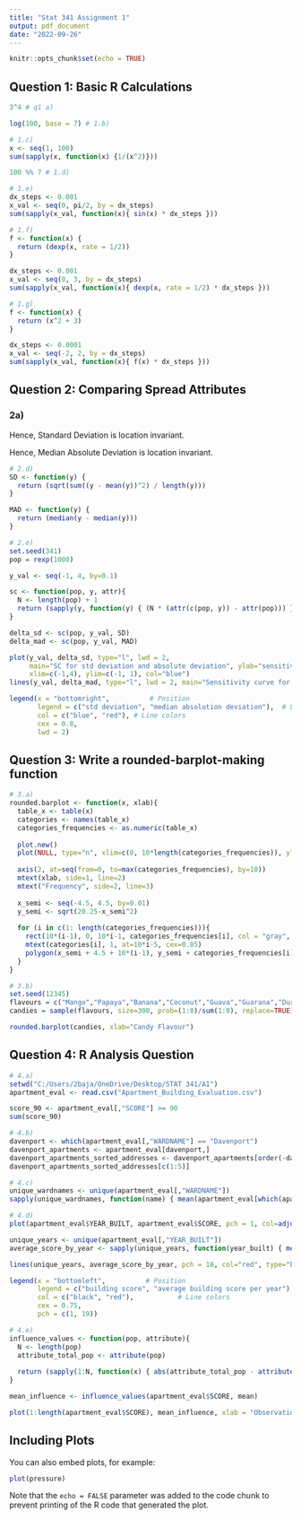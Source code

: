```yaml
---
title: "Stat 341 Assignment 1"
output: pdf_document
date: "2022-09-26"
---
```


```r
knitr::opts_chunk$set(echo = TRUE)
```

## Question 1: Basic R Calculations

```r
3^4 # q1 a)
```

```r
log(100, base = 7) # 1.b)
```

```r
# 1.c)
x <- seq(1, 100) 
sum(sapply(x, function(x) {1/(x^2)}))
```

```r
100 %% 7 # 1.d)
```

```r
# 1.e) 
dx_steps <- 0.001
x_val <- seq(0, pi/2, by = dx_steps)
sum(sapply(x_val, function(x){ sin(x) * dx_steps }))
```

```r
# 1.f) 
f <- function(x) {
  return (dexp(x, rate = 1/2))
}

dx_steps <- 0.001
x_val <- seq(0, 3, by = dx_steps)
sum(sapply(x_val, function(x){ dexp(x, rate = 1/2) * dx_steps }))
```

```r
# 1.g) 
f <- function(x) {
  return (x^2 + 3)
}

dx_steps <- 0.0001
x_val <- seq(-2, 2, by = dx_steps)
sum(sapply(x_val, function(x){ f(x) * dx_steps }))
```

## Question 2: Comparing Spread Attributes

### 2a)

```{=tex}
\begin{align*}
  SD(\mathcal{P}+b) &= \sqrt{\frac{\sum_{u \in \mathcal{P}} \left( (y_u + b) - (\overline{y} + b) \right)^2}{N}} \\
                    &= \sqrt{\frac{\sum_{u \in \mathcal{P}} \left( (y_u - \overline{y} + b - b) \right)^2}{N}} \\ 
                    &=  SD(\mathcal{P})
\end{align*}
```

Hence, Standard Deviation is location invariant. 

```{=tex}
\begin{align*}
  a(\mathcal{P} + b) = MAD(\mathcal{P} + b) &= \operatorname*{median}_{u \in \mathcal{P}} ~ \left| y_u + b - (\operatorname*{median}_{u \in \mathcal{P}} ~ y_u + b)\right|. \\
                 &= \operatorname*{median}_{u \in \mathcal{P}} ~ \left| y_u - \operatorname*{median}_{u \in \mathcal{P}} ~ y_u + b - b\right| \\ 
                 &=  MAD(\mathcal{P} + b)
\end{align*}
```

Hence, Median Absolute Deviation is location invariant. 


```r
# 2.d) 
SD <- function(y) {
  return (sqrt(sum((y - mean(y))^2) / length(y)))
}

MAD <- function(y) {
  return (median(y - median(y)))
}
```

```r
# 2.e) 
set.seed(341)
pop = rexp(1000)

y_val <- seq(-1, 4, by=0.1)

sc <- function(pop, y, attr){
  N <- length(pop) + 1
  return (sapply(y, function(y) { (N * (attr(c(pop, y)) - attr(pop))) })) 
}

delta_sd <- sc(pop, y_val, SD)
delta_mad <- sc(pop, y_val, MAD)

plot(y_val, delta_sd, type="l", lwd = 2, 
     main="SC for std deviation and absolute deviation", ylab="sensitivity", xlab="y", 
     xlim=c(-1,4), ylim=c(-1, 1), col="blue")
lines(y_val, delta_mad, type="l", lwd = 2, main="Sensitivity curve for the median absolute deviation", col="red")

legend(x = "bottomright",          # Position
       legend = c("std deviation", "median absolution deviation"),  # Legend texts
       col = c("blue", "red"), # Line colors
       cex = 0.8,
       lwd = 2)   
```

## Question 3: Write a rounded-barplot-making function

```r
# 3.a) 
rounded.barplot <- function(x, xlab){
  table_x <- table(x)
  categories <- names(table_x)
  categories_frequencies <- as.numeric(table_x)
  
  plot.new()
  plot(NULL, type="n", xlim=c(0, 10*length(categories_frequencies)), ylim=c(0, max(categories_frequencies)), axes=FALSE, ann=FALSE)
  
  axis(2, at=seq(from=0, to=max(categories_frequencies), by=10))
  mtext(xlab, side=1, line=2)
  mtext("Frequency", side=2, line=3)
  
  x_semi <- seq(-4.5, 4.5, by=0.01)
  y_semi <- sqrt(20.25-x_semi^2)
  
  for (i in c(1: length(categories_frequencies))){
    rect(10*(i-1), 0, 10*i-1, categories_frequencies[i], col = "gray", border = "black")
    mtext(categories[i], 1, at=10*i-5, cex=0.85)
    polygon(x_semi + 4.5 + 10*(i-1), y_semi + categories_frequencies[i], col = "gray")
  }
}
```

```r
# 3.b) 
set.seed(12345)
flavours = c("Mango","Papaya","Banana","Coconut","Guava","Guarana","Durian","Cashew")
candies = sample(flavours, size=300, prob=(1:8)/sum(1:8), replace=TRUE)

rounded.barplot(candies, xlab="Candy Flavour")
```

## Question 4: R Analysis Question

```r
# 4.a) 
setwd("C:/Users/2baja/OneDrive/Desktop/STAT 341/A1")
apartment_eval <- read.csv("Apartment_Building_Evaluation.csv")

score_90 <- apartment_eval[,"SCORE"] >= 90
sum(score_90)
```

```r
# 4.b) 
davenport <- which(apartment_eval[,"WARDNAME"] == "Davenport")
davenport_apartments <- apartment_eval[davenport,]
davenport_apartments_sorted_addresses <- davenport_apartments[order(-davenport_apartments$SCORE),"SITE_ADDRESS"]
davenport_apartments_sorted_addresses[c(1:5)]
```

```r
# 4.c) 
unique_wardnames <- unique(apartment_eval[,"WARDNAME"])
sapply(unique_wardnames, function(name) { mean(apartment_eval[which(apartment_eval$WARDNAME == name), "SCORE"]) })
```

```r
# 4.d) 
plot(apartment_eval$YEAR_BUILT, apartment_eval$SCORE, pch = 1, col=adjustcolor("black", alpha = 0.8), xlab="Year built", ylab="Apartment Score")

unique_years <- unique(apartment_eval[,"YEAR_BUILT"])
average_score_by_year <- sapply(unique_years, function(year_built) { mean(apartment_eval[which(apartment_eval$YEAR_BUILT == year_built), "SCORE"]) })

lines(unique_years, average_score_by_year, pch = 18, col="red", type="b")

legend(x = "bottomleft",          # Position
       legend = c("building score", "average building score per year"),  # Legend texts
       col = c("black", "red"),           # Line colors
       cex = 0.75,
       pch = c(1, 19)) 
```

```r
# 4.e) 
influence_values <- function(pop, attribute){
  N <- length(pop)
  attribute_total_pop <- attribute(pop)
  
  return (sapply(1:N, function(x) { abs(attribute_total_pop - attribute(pop[-x])) }))
}

mean_influence <- influence_values(apartment_eval$SCORE, mean)

plot(1:length(apartment_eval$SCORE), mean_influence, xlab = "Observation Number", ylab = "Influence")
```

## Including Plots

You can also embed plots, for example:

```r
plot(pressure)
```

Note that the `echo = FALSE` parameter was added to the code chunk to prevent printing of the R code that generated the plot.
